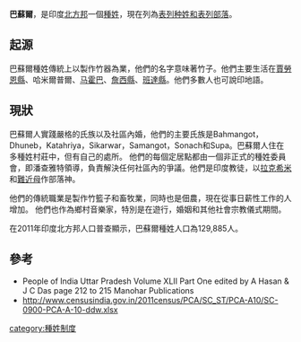 {{No footnotes|time=2017-02-20T11:09:51+00:00}}
'''巴蘇爾'''，是印度[[北方邦|北方邦]]一個[[種姓|種姓]]，現在列為[[表列种姓和表列部落|表列种姓和表列部落]]。

==起源==
巴蘇爾種姓傳統上以製作竹器為業，他們的名字意味著竹子。他們主要生活在[[賈勞恩縣|賈勞恩縣]]、哈米爾普爾、[[马霍巴|马霍巴]]、[[詹西縣|詹西縣]]、[[班達縣|班達縣]]。他們多數人也可說印地語。

==現狀==
巴蘇爾人實踐嚴格的氏族以及社區內婚，他們的主要氏族是Bahmangot，Dhuneb，Katahriya，Sikarwar，Samangot，Sonach和Supa。巴蘇爾人住在多種姓村莊中，但有自己的處所。 他們的每個定居點都由一個非正式的種姓委員會，即潘查雅特領導，負責解決任何社區內的爭議。他們是印度教徒，以[[拉克希米|拉克希米]]和[[難近母|難近母]]作部落神。

他們的傳統職業是製作竹籃子和畜牧業，同時也是佃農，現在從事日薪性工作的人增加。 他們也作為鄉村音樂家，特別是在遊行，婚姻和其他社會宗教儀式期間。

在2011年印度北方邦人口普查顯示，巴蘇爾種姓人口為129,885人。

==參考==
*People of India Uttar Pradesh Volume XLII Part One edited by A Hasan & J C Das page 212 to 215 Manohar Publications
*http://www.censusindia.gov.in/2011census/PCA/SC_ST/PCA-A10/SC-0900-PCA-A-10-ddw.xlsx {{Wayback|url=http://www.censusindia.gov.in/2011census/PCA/SC_ST/PCA-A10/SC-0900-PCA-A-10-ddw.xlsx |date=20180731072159 }}

[[category:種姓制度|category:種姓制度]]